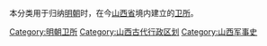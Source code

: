 本分类用于归纳[[明朝|明朝]]时，在今[[山西省|山西省]]境内建立的[[卫所|卫所]]。

[[Category:明朝卫所|Category:明朝卫所]]
[[Category:山西古代行政区划|Category:山西古代行政区划]]
[[Category:山西军事史|Category:山西军事史]]